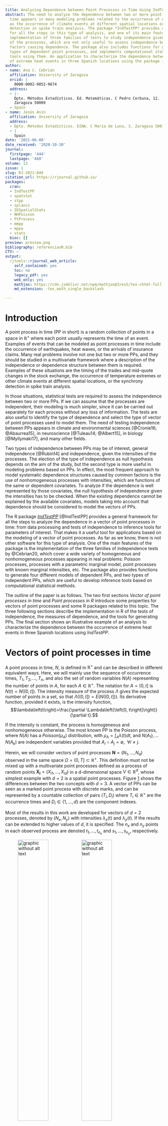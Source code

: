 ```yaml
---
title: Analyzing Dependence between Point Processes in Time Using IndTestPP
abstract: The need to analyze the dependence between two or more point processes in
  time appears in many modeling problems related to the occurrence of events, such
  as the occurrence of climate events at different spatial locations or synchrony
  detection in spike train analysis. The package *IndTestPP* provides a general framework
  for all the steps in this type of analysis, and one of its main features is the
  implementation of three families of tests to study independence given the intensities
  of the processes, which are not only useful to assess independence but also to identify
  factors causing dependence. The package also includes functions for generating different
  types of dependent point processes, and implements computational statistical inference
  tools using them. An application to characterize the dependence between the occurrence
  of extreme heat events in three Spanish locations using the package is shown.
author:
- name: Ana C. Cebrián
  affiliation: University of Zaragoza
  orcid: |
    0000-0002-9052-9674
  address:
  - |-
    Dpto. Métodos Estadísticos. Ed. Matemáticas. C Pedro Cerbuna, 12.
    Zaragoza 50009
  - Spain
- name: Jesús Asín
  affiliation: University of Zaragoza
  address:
  - Dpto. Métodos Estadísticos. EINA. C María de Luna, 3. Zaragoza 50018
  - |
    Spain
date: '2021-06-08'
date_received: '2020-10-30'
journal:
  firstpage: '444'
  lastpage: '460'
volume: 13
issue: 1
slug: RJ-2021-049
citation_url: https://rjournal.github.io/
packages:
  cran:
  - IndTestPP
  - spatstat
  - stpp
  - splancs
  - IDSpatialStats
  - NHPoisson
  - PtProcess
  - mmpp
  - mppa
  - stats
  bioc: []
preview: preview.png
bibliography: referenciasR.bib
CTV: ~
output:
  rjtools::rjournal_web_article:
    self_contained: yes
    toc: no
    legacy_pdf: yes
    web_only: yes
    mathjax: https://cdn.jsdelivr.net/npm/mathjax@3/es5/tex-chtml-full.js
    md_extension: -tex_math_single_backslash

---
```


::: article
# Introduction

A point process in time (PP in short) is a random collection of points
in a space in $\mathbb{R}^+$ where each point usually represents the
time of an event. Examples of events that can be modeled as point
processes in time include the occurrence of earthquakes, heat waves, or
the arrivals of insurance claims. Many real problems involve not one but
two or more PPs, and they should be studied in a multivariate framework
where a description of the independence or dependence structure between
them is required. Examples of these situations are the timing of the
trades and mid-quote changes in the stock exchange, the occurrence of
temperature extremes or other climate events at different spatial
locations, or the synchrony detection in spike train analysis.

In those situations, statistical tests are required to assess the
independence between two or more PPs. If we can assume that the
processes are independent, their modeling is much simpler, since it can
be carried out separately for each process without any loss of
information. The tests are also useful to identify the type of
dependence and select the type of vector of point processes used to
model them. The need of testing independence between PPs appears in
climate and environmental sciences [@Cronie16; @Abaurrea15], in
neuroscience [@Tuleau14; @Albert15], in biology [@Myllymaki17], and many
other fields.

Two types of independence between PPs may be of interest, general
independence [@Rubin14] and independence, given the intensities of the
processes. The election of the type of independence as null hypothesis
depends on the aim of the study, but the second type is more useful in
modeling problems based on PPs. In effect, the most frequent approach to
model systematic dependence structures caused by common factors is the
use of nonhomogeneous processes with intensities, which are functions of
the same or dependent covariates. To analyze if the dependence is well
represented by those covariates, the null hypothesis of independence
given the intensities has to be checked. When the existing dependence
cannot be explained by the available covariates, models taking into
account that dependence should be considered to model the vectors of
PPs.

The R package
[*IndTestPP*](https://CRAN.R-project.org/package=IndTestPP) [@IndTestPP]
provides a general framework for all the steps to analyze the dependence
in a vector of point processes in time: from data processing and tests
of independence to inference tools for parameters of interest. That
makes it a useful tool for applications based on the modeling of a
vector of point processes. As far as we know, there is not other
software for this type of analysis. One of the main features of the
package is the implementation of the three families of independence
tests by @Cebrian20, which cover a wide variety of homogeneous and
nonhomogeneous processes appearing in real problems: Poisson processes,
processes with a parametric marginal model, point processes with known
marginal intensities, etc. The package also provides functions to
generate four different models of dependent PPs, and two types of
independent PPs, which are useful to develop inference tools based on
computational statistical methods.

The outline of the paper is as follows. The two first sections *Vector
of point processes in time* and *Point processes in R* introduce some
properties for vectors of point processes and some R packages related to
this topic. The three following sections describe the implementation in
R of the tests of independence, the measures of dependence, and the
tools for generating PPs. The final section shows an illustrative
example of an analysis to characterize the dependence between the
occurrence of extreme heat events in three Spanish locations using
*IndTestPP*.

# Vectors of point processes in time {#VectorPP}

A point process in time, $N$, is defined in $\mathbb{R}^+$ and can be
described in different equivalent ways. Here, we will mainly use the
sequence of occurrence times, $T_1, T_2, ..., T_n$, and also the set of
random variables $N(A)$ representing the number of points in $A$, for
each $A \in  \mathbb{R}^+$. The notation for $A=(0, t]$ is
$N(t)=N((0,t])$. The intensity measure of the process $\Lambda$ gives
the expected number of points in a set, so that
$\Lambda((0,t])=E(N((0,t]))$. Its derivative function, provided it
exists, is the intensity function,
$$\lambda\left(t\right)=\frac{\partial \Lambda\left(\left(0, t\right]\right)}{\partial t}.$$

If the intensity is constant, the process is homogeneous and
nonhomogeneous otherwise. The most known PP is the Poisson process,
where $N(A)$ has a $Poisson(\mu_A)$ distribution, with
$\mu_A=\int_A \lambda(t) dt$, and $N(A_1), \ldots N(A_k)$ are
independent variables provided that
$A_i \cap A_j= \emptyset ,\ \  \forall i \ne j$.

Herein, we will consider vectors of point processes
$\mathbf{N}=(N_1, \ldots, N_d)$ observed in the same space
$\Omega=(0, T] \subset \mathbb{R}^+$. This definition must not be mixed
up with a multivariate point processes defined as a process of random
points $\mathbf{X_i}=(X_{i1},\ldots, X_{id})$ in a d-dimensional space
$V\in \mathbb{R}^d$, whose simplest example with $d=2$ is a spatial
point processes. Figure [1](#Fig1a) shows the differences between the
two concepts with $d=3$. A vector of PPs can be seen as a marked point
process with discrete marks, and can be represented by a countable
collection of pairs $(T_i, D_i)$ where $T_i \in \mathbb{R}^+$ are the
occurrence times and $D_i \in \{1, \ldots , d\}$ are the component
indexes.

Most of the results in this work are developed for vectors of $d=2$
processes, denoted by $(N_x, N_y)$ with intensities $\lambda_x(t)$ and
$\lambda_y(t)$. If the results can be extended to higher values of $d$,
it is specified. The $n_x$ and $n_y$ points in each observed process are
denoted $t_{1}, \ldots, t_{n_x}$ and $s_{1}, \ldots, s_{n_y}$,
respectively.

<figure id="Fig1a">
<p><img src="figure/graficod3.png" style="width:48.0%"
alt="graphic without alt text" /><img src="figure/grafico3d.png"
style="width:48.0%" alt="graphic without alt text" /></p>
<figcaption>Figure 1: Vector of three point processes (left), and
multivariate point process in a tridimensional space
(right).</figcaption>
</figure>

Many types of dependence structures can appear between the marginal
processes of a vector. The most direct way of modeling it is to use
models to represent the dependence between the occurrence times of the
processes, such as the common Poisson shock processes, the queue
processes, the Poisson processes with dependent marks, or the
multivariate Neyman-Scott processes, described later.

# Point processes in R {#Section3}

There exist many packages in R devoted to the analysis of spatial point
processes: the extensive
[*spatstat*](https://CRAN.R-project.org/package=spatstat) [@Baddeley15],
whose main functionalities include exploratory data analysis,
model-fitting, and simulation,
[*stpp*](https://CRAN.R-project.org/package=stpp) [@stpp],
[*splancs*](https://CRAN.R-project.org/package=splancs) [@splancs], and
many others.
[*IDSpatialStats*](https://CRAN.R-project.org/package=IDSpatialStats)
[@Giles19] provides spatial dependence measures, and future directions
include the extension to the spatio-temporal case. However, the number
of packages dealing with the analysis of point processes in time is not
so high, and most of them deal with univariate analysis of the
processes. [*NHPoisson*](https://CRAN.R-project.org/package=NHPoisson)
[@Cebrian15] provides a global framework for the modeling and diagnosis
of Poisson processes in time,
[*PtProcess*](https://CRAN.R-project.org/package=PtProcess) [@PtProcess]
fits and analyses time-dependent marked point processes with an emphasis
on earthquake modeling, and
[*mmpp*](https://CRAN.R-project.org/package=mmpp) [@mmpp] offers various
similarity and distance metrics for marked point processes.

The aim of *IndTestPP* is the analysis of vectors of point processes in
time, in particular of its dependence, and it provides a general
framework for all the steps involved in this type of analysis: data
processing, estimation of the marginal intensities of the processes,
analysis of independence given the intensity, identification of factors
causing dependence, and inference tools based on computational
statistics. [*mppa*](https://CRAN.R-project.org/package=mppa) [@mppa]
provides a test for dependence between point processes on the real line,
but with a different aim since it tests general independence. The three
families of tests implemented in *IndTestPP* are more general since they
are not restricted to Poisson processes, and they test independence
given the marginal intensities. This type of conditional independence is
more useful in statistical modeling of vectors of point processes since
it helps to identify the factors that cause the dependence. An example
of how all the steps of the modeling of a vector of point processes can
be carried out using *IndTestPP* is shown in the application section.

# Testing independence between point processes in time {#Section4}

Most of the analysis of independence between point processes in the
literature involve spatial processes, but few works deal with the study
of independence between processes in time. *IndTestPP* includes the
three families of tests to assess independence between PPs in time by
@Cebrian20, i.e., the POISSON, the CLOSE, and the CROSS families, and a
graphical tool, the Dutilleul plot. In all of them, the null hypothesis
is the independence between the point processes, given their marginal
intensities, and the alternative the existence of any type of random
dependence between them. All the tests in these families are constructed
by keeping fixed the first observed process, a common approach to test
independence given the marginal structure. However, each test is based
on different assumptions, and all together they cover a wide range of
types of processes appearing in real problems.

## POISSON family

The family of tests POISSON is implemented in the function `CondTest`,
and it includes two tests to assess the independence between two
homogeneous or nonhomogeneous processes, based on the conditional
distribution of $N_y |N_x$. The assumptions of the tests are that $N_y$
is a Poisson process with intensity function $\lambda_y(t)$, specified
in the vector argument `lambday`.

This family is based on the following property. If $N_x$ and $N_y$ are
independent, and a point $t_i$ occurs in $N_x$, the distribution of
$N_y$ does not change. Then, $Y_i$, the number of points in $N_y$ in
intervals $l_i$ of length $2r$ around $t_i$, follows a $Poisson(\mu_i)$
distribution with $\mu_i=\int_{l_i} \lambda_y(t) dt$.

Two options are available to perform a test. The test implemented with
the argument `type=’Poisson’` is based on the fact that under the
independence between $N_x$ and $N_y$ and if not overlapping intervals
are used, the statistic $Y=\sum_{i=1}^{n_x} Y_i$ has a $Poisson(\mu)$
distribution with $\mu=\sum_{i=1}^{n_x} \mu_i$. A test based on a Normal
approximation is implemented with the argument `type=’Normal’`. Again,
under the null and with not overlapping intervals, the variables
$(Y_i-\mu_i)/\sqrt{\mu_i}$ are zero mean independent variables with
standard deviation equal to 1, and the asymptotic distribution of the
statistic
$$O_{n_x}=  {1 \over \sqrt{n_x}}\sum_{j=1}^{n_x}{Y_j-\mu_j\over \sqrt{\mu_j}}$$
is $N(0,1)$. If the argument is `type=’All’`, both tests are calculated.

The intervals where the number of points is counted, $l_i$ , are
centered intervals around points $t_i$ of radius $r$ specified by the
argument `r`. If `changer=TRUE`, when two intervals overlap, their
lengths are shortened by half of the intersection period; in this way
the resulting intervals are disjoint and, consequently, the
corresponding variables $Y_i$ are independent.

The power study by @Cebrian20 shows that the Normal test performs better
provided that conditions to guarantee the normal approximation are
fulfilled. These conditions are quite weak, even with a complex
intensity, mean values of $\mu_i$ around 0.6 points per interval lead to
a valid approximation with $n_x=50$, and around 0.3 with $n_x=100$.

## CLOSE family {#CLOSEtests}

The CLOSE family includes two tests, the parametric bootstrap (PaB) and
the Lotwick-Silverman (LoS) tests, implemented in the functions
`TestIndNH` and `TestIndLS`, respectively. The LoS test can only be
applied to homogeneous processes, but the PaB test also to
nonhomogeneous ones. On the other hand, the LoS does not require any
assumption to be applied, while PaB requires that $N_y$ follows a
parametric model with a generation algorithm, such as a Poisson or a
Neyman-Scott cluster process. Although both tests allow checking the
independence between $d$ processes in general, the calculation of the
statistic is only implemented for $d=2$ and $d=3$.

These tests are based on the close point distance, and they aim to
compare the behavior of the sets of close points in a vector of observed
processes and in vectors with the same marginal distributions but
independent components [@Abaurrea15]. A point $s_j$ in $N_y$ is a close
point of $t_i$ in $N_x$ if the intervals to their previous points,
$s_{j-1}$ and $t_{i-1}$, overlap. The set behavior is summarized by
$\bar dx_i$, the mean of the distances between $t_i$ and its close
points, $|s_j-t_i|$. The set of close points and the mean distance for
each point $t_i$ are calculated by the functions `uniogentri` and
`DistObs`, respectively.

Given the complexity of the test statistic, its distribution has to be
obtained by computational statistical methods. These methods require
approaches to generate a sample of $r$ processes
$N^*_j=(N_{x}, N^*_{y,j})$, where the observed process $N_x$ is fixed,
$N^*_{y,j}$ has the same distribution as $N_y$, and $N_x$ and
$N^*_{y,j}$ are independent. The PaB and LoS tests result from two
different generation approaches.

**Parametric bootstrap test**. In this test, the $N_{y,j}^*$ processes
are generated independently from $N_x$ using a parametric model. Two
types of marginal models are implemented in *TestIndNH*: Poisson
processes (`type="Poisson"`) and Neyman-Scott cluster processes
(`type="PoissonCluster"`).The generation of Poisson processes in a given
period uses the function `simNHPc`, based on a two-step algorithm which
generates homogeneous occurrence times, and transform them into the
points of a NH process with intensity $\lambda(t)$ [@Ross06].
Neyman-Scott cluster processes are obtained by the function
`IndNHNeyScot`. Details about these processes are explained later.

**Lotwick-Silverman test (LoS)**. `TestIndLS` generates processes using
a Monte Carlo method conditional on the observed marginal structure
[@Lotwick82]. The steps are the following:

1.  The observed processes $(N_x, N_y)$ are wrapped onto a circumference
    by identifying the opposite sides of the time interval where they
    are observed.

2.  Fixing $N_x$, a new $N^*_y$ is generated by translating $N_y$ a
    random uniform amount on the circumference. This breaks any
    dependence between the processes and keeps the marginal
    distributions, provided they do not change over time.

The mean distances of the close point sets in the generated vectors of
processes in the PaB and the LoS tests are calculated by the functions
`DistSim` and `DistShift`, respectively. The calculation of the
*p*-value requires the generation of processes in two steps of the
algorithm, to calculate the expectation of the mean distances
$\bar dx_{ij}$ and to estimate the distribution of the statistic in a
correlated sample. This calculation is implemented so that the same
generated processes are used in the two steps and the computing time is
kept low; otherwise, it would be multiplied by the number of
simulations. Moreover, parallel computation is implemented.

According to the power study by @Cebrian20, both LoS and PaB tests have
high power, but LoS performs slightly better in the homogeneous
processes with small samples and low dependence.

## CROSS family

The CROSS family includes two tests based on the cross K and the cross J
spatial functions adapted to the case of PPs in time, implemented in the
functions `NHK` and `NHJ`, respectively. These functions also provide
estimators of the cross functions. They do not require any assumption
about the distribution of the marginal processes, only to know their
intensities, and the *p*-values are calculated using a LoS approach. The
tests can be applied to two homogeneous or nonhomogeneous processes, and
more generally to two sets of processes,
$\mathbf{C}=(N_{x1}, N_{x2}, \ldots, N_{xl_C})$ and
$\mathbf{D}=(N_{y1}, N_{y2}, \ldots, N_{yl_D})$. The information about
the processes is provided by arguments `posC`, a vector containing all
the occurrence times in the processes in $\mathbf{C}$, and `typeC`, a
vector containing the code $j$ of the process $N_{xj}$ where each point
in `posC` occurs; $\mathbf{D}$ is specified analogously by `posD` and
`typeD`. For the sake of simplicity, the results are expressed for the
case, $\mathbf{C}=(N_x)$ and $\mathbf{D}=(N_y)$ with intensities
$\lambda_x(t)$ and $\lambda_y(t)$.

#### K-function.

$K_{xy}(r)$ is the expected value of the number of points in $N_y$
within a distance $r$ of a randomly chosen point in $N_x$, adjusted for
the possible time-varying intensity. `NHK` calculates two different
estimators of $K_{xy}(r)$ at a given grid of $r$ distances, and the
corresponding test statistics based on them,
$\mathcal{K}=\frac{1}{R} \sum_{r=r_1}^{r_R}\hat K_{xy}(r)/2r$. The
estimator calculated by default (`typeEst = 2`) performs better in terms
of size and power [@Cebrian20].

#### J-function.

It compares the functions $D_{xy}(r)$ (distribution function of the
distances from a point in $N_x$ to the nearest point in $N_y$) and
$F_{y}(r)$ (distribution function of the distances from a point in the
space to the nearest point in $N_y$), in terms of the ratio
$J_{xy}(r)=(1-D_{xy}(r))/(1-F_{y}(r))$, if $F_{y}(r)<1$.

The estimators of $D_{xy}(r)$ and $F_{y}(r)$, calculated by `NHD` and
`NHF`, are used in `NHJ` to estimate $J_{xy}(r)$. To estimate
$F_{y}(r)$, a grid of $L$ values is required. It can be provided in
argument `L` or an automatic selection is calculated otherwise. In the
homogeneous PPs, the previous estimators are equal to the empirical
distribution functions, and the calculation algorithms are changed to
reduce the computational cost. The test statistic, which summarizes the
deviations of the function from 1, is
$\mathcal{J}=\frac{1}{R}\sum_{r=r_1}^{r_R}|\hat J_{xy}(r)-1|$.

In both functions, `NHK` and `NHJ`, the grid of $r$ distances where the
estimators are evaluated are provided in argument `r`. If it is NULL, an
automatic selection based on length $T$ is carried out. The test
statistics are also evaluated at that grid, and since dependence often
appears between close observations, the addends with high $r$ can make
it more difficult to discriminate between dependent and independent
processes. To avoid that effect, the statistic can be calculated using
only the addends with $r<r0$ by using the argument `rTest=r0`. To
identify an adequate value of $r0$, values $\hat K_{xy}(r)$ or
$\hat K_{xy}(r)/2r$ can be optionally plotted.

#### Computation of the *p*-values.

The calculation of the *p*-value in CROSS tests is based on a LoS
approach for nonhomogenous processes. First, the observed processes
$(N_x, N_y)$ are wrapped onto a circumference. Then, fixing $N_x$, a new
$N^*_y$ is generated by translating $N_y$ and its intensity
$\lambda_y(t)$, a random uniform amount. This breaks any dependence, but
in nonhomogeneous PPs, it changes the distribution of the marginal
processes. However, since the cross functions are adjusted for the
time-varying intensity, which is also translated, valid samples of
$K_{xy}(r)$ (or $J_{xy}(r)$) under independence are obtained. Using the
empirical distribution of those samples, the *p*-value and confidence
envelopes for $K_{xy}(r)$ (or $J_{xy}(r)$) are obtained. Parallel
computation is implemented for these calculations.

## Dutilleul plot

The function `DutilleulPlot` carries out Diggle's randomization testing
procedure extended by @Dutilleul11, which graphically assesses the
independence between two homogeneous or nonhomogeneous Poisson
processes, given their marginal structure. The idea is to plot the
cumulative relative frequency of the nearest neighbor distances between
the points in the two observed processes and to analyze the independence
using a confidence band calculated from simulated independent Poisson
processes with the observed marginal intensities.

# Dependence measures {#Section5}

Unfortunately, there does not exist a general definition to quantify the
dependence between two PPs. However, we suggest some measures
implemented in *IndtestPP* which can be useful to describe the level of
dependence between many types of processes.

**Correlation between the counting variables of two PPs**. `CountingCor`
calculates a sample estimator of $\rho_{xy}^{L}=Cor(X_{i}, Y_{i})$, the
correlation coefficient between $X_{i}$ and $Y_{i}$ the number of points
in processes $N_x$ and $N_y$, in an interval $l_i$ of length $L$, using
a partition of the observed period. Given the discrete character of
$X_{i}$ and $Y_{i}$, and since the usual aim is to quantify any type of
dependence, not only linear correlation, Spearman or Kendall
coefficients are often more adequate. Kendall should be preferred with
short intervals since there will be a high number of 0 or 1 occurrences
per interval, and the Kendall Tau-b coefficient implemented in the
function makes an adjustment for the ties.

In nonhomogenous processes, variables $X_{i}$ (and $Y_{i}$) in intervals
measured at different times are not i.d. In the case of Poisson
processes, `CountingCor` can calculate a standardized version of the
measure, so that all the variables have the same mean and variance, and
if $\Lambda_{x,i}= \sum_{t \in l_i}\lambda_x(t)$ and
$\Lambda_{y,i}= \sum_{t \in l_i}\lambda_y(t)$ are high enough, they are
also i.d.,

$$\rho_{xy}^L=Cor\left({X_{i}-\Lambda_{x,i} \over \sqrt{\Lambda_{x,i}}},   {Y_{i}-\Lambda _{y,i} \over \sqrt{\Lambda_{y,i}}}\right).$$
This coefficient measures the correlation given the marginal
intensities. That means that the coefficient measures the correlation
once that dependence captured by the intensities (through common
covariates, for example) has been removed.

**Percentage of concordant intervals.** A simpler descriptive measure is
the percentage of concordant intervals, that is, the percentage of
intervals with occurrences in both processes. It is calculated by
`BinPer` as $n_{x,y}/(n_{x,y}+n_{x,0}+ n_{0,y})$, where $n_{x,y}$ is the
number of intervals with at least one point in both processes, and
$n_{0,y}$ and $n_{x,0}$ are the number of intervals with at least one
point in one process and 0 in the other. This percentage will tend to be
zero in short intervals of independent processes, while positive values
will suggest positive dependence. An adequate length of interval that
depends on the marginal intensities has to be selected to obtain useful
interpretations.

**Extremal dependence coefficients.** In the case of PPs resulting from
a Peak over threshold (POT) approach, another interesting measure is the
extremal dependence between the variables $X$ and $Y$ where the POT
approach is applied. The extremal dependence is the tendency for one
variable to be large, given that the other one is large. The extremal
dependence coefficient $\chi$ of $X$ given $Y$ is defined as
$\chi_{x|y}= \lim_{u \to 1} \chi_{x|y}(u)$, where
$$\chi_{x|y}(u)= P\left(U>u |V>u\right),$$
and $(U,V)$ are the transformed uniform marginals of $X$ and $Y$.
Another extremal coefficient is
$\bar \chi_{x|y}= \lim_{u \to 1} \bar \chi_{x|y}(u)$, where

$$\bar \chi_{x|y}(u)= 2 \ {\log P\left(U>u\right) \over \log P\left(U>u, V>u\right)}-1.$$

$\chi_{x|y}$ is on the scale $[0, 1]$, with the set $(0, 1]$
corresponding to asymptotic dependence, and the measure
$\bar \chi_{x|y}$ falls within the range $[-1, 1]$, with $[-1, 1)$
corresponding to asymptotic independence. Thus, ($\chi_{x|y} > 0$,
$\bar \chi_{x|y} =1$) signifies asymptotic dependence, and the value of
$\chi$ determines the strength of dependence within that class;
($\chi_{x|y}=0$, $\bar \chi_{x|y} <1$) signifies asymptotic
independence, and $\bar \chi_{x|y}$ determines the strength of
dependence within that class. Full details can be found in @Coles99.

The function `depchi` estimates the functions $\chi_{x|y}(u)$ and
$\bar \chi_{x|y}(u)$ in a given grid of values $u$. Both $\chi_{x|y}(u)$
and $\chi_{y|x}(u)$ (or $\bar \chi_{x|y}(u)$ and $\bar \chi_{y|x}(u)$)
are calculated and optionally plotted. These graphs are useful to
estimate the limit of the function and obtain $\hat \chi_{x|y}$ (and
$\widehat{\bar \chi}_{x|y}$). In the plot of $\chi_{x|y}(u)$, the
expected behavior under independence is also plotted.

# Generating point processes with different dependence structures {#Section6}

The generation of vectors of PPs with a given dependence structure is
necessary to implement Monte Carlo, parametric bootstrap, or other
inference methods based on simulation, such as those described in
section *Inference based on computational statistical methods*. There
are different approaches to model the dependence between the marginal
processes in a vector of PPs, but the most direct way is to model the
dependence between the occurrence times of the processes. *IndTestPP*
includes functions for the generation of four types of vectors of
homogeneous or nonhomogeneous PPs, which will be described later in this
section: common Poisson shock processes, multivariate Neyman-Scott
processes, queue processes, and marked Poisson processes. These types of
vectors allow modeling three dependence structures frequently observed
in real problems.

-   *Dependence between two or more PPs provoked by the same shock
    triggering event*. This is the most common dependence structure and
    can be modeled by a common Poisson shock process (CPSP) or a
    multivariate Neyman-Scott process (MNSP). Both models show a
    short-term and positive dependence, generated by common shocks, but
    in each one, the shocks yield points in the processes in a different
    way. This dependence appears in the spike trains of two neurons, in
    climate and environmental processes, or in financial problems, for
    example, when a political crisis provokes the occurrence of large
    decreases in different economical indexes.
-   *Dependence between shifted processes*. This is a point-to-point
    dependence, where the occurrence of an event in a process triggers
    an event in the other so that the points in $N_x$ are shifted a
    positive random amount in $N_y$. It can be modeled by a queue or a
    network of queues (QUE). Examples of this type of dependence are the
    processes of the reporting and resolution times of insurance claims
    or the occurrence times of floods provoked by an event of intense
    rainfall.
-   *Dependence between neighbour points in different processes*. It
    appears when the occurrence of an event in one process boots or
    blocks the occurrence of an event in the others. It can be modeled
    by a marked Poisson process with dependent marks generated, for
    example, by a Markov chain (MPP). This model yields medium or
    long-term dependence, since given that the process of all the points
    is a Poisson process, a model of rare events, the distance between
    consecutive points tends to be large. An example of this type of
    dependence is the process of the growth of a species of plant, which
    favors or avoids the growth of another plant during a period of
    time.

## Common Poisson shock processes

The function `DepNHCPSP` generates $d$ dependent Poisson processes,
which are the marginal processes of a CPSP. A CPSP, see @Abaurrea15 for
full details, is a multivariate PP with an underlying Poisson process of
shocks, $N_0$, which may yield a point in one or more of $d$ marginal
processes $N_j$. These marginal processes are dependent Poisson
processes, where the dependence between $N_i$ and $N_j$ only comes from
the occurrence of simultaneous points in those processes.

**Generation algorithm.** The CPSPs show a property which
straightforwardly leads to a generation algorithm: they can be
decomposed into $m$ independent Poisson processes, with
$m=\sum_{k=1}^d {d \choose k}$. The $m$ indicator processes are the
processes of the points occurring only in $N_{1}$, \..., only in
$N_{d}$, simultaneously only in $N_{1}$ and $N_2$, \..., simultaneously
only in $N_{1}$, $N_2$, and $N_3$,\..., and finally, simultaneously in
$N_{1}$, $N_2$,\... and $N_d$. For example, a CPSP with $d=2$ is
decomposed into three independent indicator processes, $N_{(1)}$,
$N_{(2)}$, and $N_{(12)}$, with intensities $\lambda_{(1)}$,
$\lambda_{(2)}$, and $\lambda_{(12)}$. Each marginal process $N_j$ can
be expressed as the sum of all the indicator processes including the
index $j$, and its intensity is the sum of the indicator intensities. In
the case $d=2$, $N_{1}=N_{(1)}+ N_{(12)}$, $N_{2}=N_{(2)}+ N_{(12)}$,
$\lambda_1=\lambda_{(1)}+\lambda_{(12)}$, and
$\lambda_2=\lambda_{(2)}+\lambda_{(12)}$. Then, $d$ dependent Poisson
processes can be generated in two steps.

1.  Generation of $m$ independent Poisson processes $N_{(1)}$,
    $N_{(2)}$,\..., $N_{(12)}$,\... and $N_{(12...d)}$, with the
    adequate intensities, using the function `simNHPc`.

2.  Each $N_j$ is obtained as the union of the points in the indicator
    processes with index $j$, $N_{(.j.)}$.

The intensity of the processes to be generated with `DepNHCPSP` is
specified in argument `lambdaiM`, a matrix whose columns are the
intensity vectors of the indicator processes. Independent Poisson
processes in the same period of time cannot be generated using
`DepNHCPSP` but with `IndNHPP`.

**Estimation**. It is simple since it reduces to the identification of
the indicator processes and the estimation of $m$ independent Poisson
processes. In the case $d=2$, `CPSPpoints` identifies the three
indicator processes, using as input the points in the two marginal
processes. The related function `CPSPPOTevents` calculates the
occurrence times, length, maximum, and mean intensity of the extreme
events of the indicator processes of the CPSP resulting from a POT
approach. The marginal and indicator processes of a CPSP are plotted by
the functions `PlotMCPSP` and `PlotICPSP`, respectively. Poisson
processes can be fitted to the indicator processes using the package
*NHPoisson*.

## Multivariate Neyman-Scott processes {#SecMNS}

The function `DepNHNeyScot` generates $d$ dependent PPs, which are the
marginal processes of an MNSP. A Neyman-Scott process (NSP) is a process
of clusters of points such that the cluster centers $C_i$ are a Poisson
process, the number of points in each cluster, $Z_i$, are independent
Poisson variables possibly with different means $\mu_{i}$, and the
distances of each point $t_j$ in a cluster to its cluster center,
$D_{ij}$, are i.i.d. variables. We call a multivariate NSP to a vector
of NSP with the same cluster centers. The marginal processes are
dependent processes, but they are not Poisson.

**Generation algorithm.** The previous definition leads to the following
generation algorithm.

1.  A Poisson process with a given intensity is generated to obtain the
    cluster centers $C_i$.

2.  Given the number of generated cluster centers $J$, independent
    series of the number of points in each cluster, $(Z_i^l)$ for
    $i=1,\ldots, J$, for each marginal process $l$ with $l=1,\ldots, d$,
    are generated using Poisson distributions.

3.  Given the series $(Z_i^l)$, independent distances $D_{ij}^l$ to the
    cluster center $C_i$ for $j=1,\ldots, Z_i^l$, $i=1,\ldots, J$ are
    generated for each marginal process $l$. The points in each marginal
    process are obtained as $C_i+D_{ij}^l$.

`DepNHNeyScot` implements two common distributions to model the
distances from the points to the cluster center, $N(0, \sigma)$ or
$U(min, max)$. High values of $\sigma$ or the range $(max-min)$ lead to
a high variability around the center and to a lower dependence between
the processes. Independent NSP in the same period of time cannot be
generated using `DepNHNeyScot`, but with `IndNHNeyScot`.

This is the only model whose estimation is not easy, since the cluster
centers are usually unobserved, and they are required to estimate both
the underlying Poisson process and the distances of the points in each
cluster to its cluster center.

## Queue processes

`DepNHPPqueue` generates $d$ dependent Poisson processes using $d-1$
queues in a tandem. A queue models the input and output times of a
customer in a waiting line. In a tandem of queues, the servers are lined
up one behind the other so that an arriving customer undergoes each
server before leaving the system. `DepNHPPqueue` generates all the
intermediate processes in a tandem where the first queue can be
$M(t)\setminus G\setminus 1$ or $M(t) \setminus G \setminus \infty$,
that is, a queue where the input is a nonhomogeneous Poisson process,
service times have a general distribution $G$, and there are one or
infinity servers.

**Generation algorithm.** The generation of homogeneous PPs is based on
Burke's theorem stating that if the input of a queue is a homogeneous
Poisson process, the output is a dependent Poisson process with the same
intensity $\lambda$. @Keilson94 stated that if the input is a
nonhomogeneous Poisson process, the output is a Poisson process whose
intensity is the convolution $\lambda_{out}(t)=\lambda(t)*g(t)$, where
$g(t)$ is the density function of $G$. Then, the generation algorithm
is:

1.  Generation of the input process using a Poisson process with
    intensity $\lambda(t)$.

2.  Generation of independent time services $s_k$ with distribution $G$
    for each point $i_k$ in the input process.

3.  Generation of the output process using the generated input points
    and time services. If there is only one server, the output times
    $o_k$ depend on the state of the queue: it is $o_k=o_{k-1}+s_k$ if
    the queue is not empty (that is if $o_{k-1}> i_k$), and
    $o_k=i_{k}+s_k$ otherwise. If there are infinity servers, there are
    no queues, and $o_k=i_{k}+s_k$.

4.  The resulting output process is the input process of the following
    queue.

Steps 2 to 4 are repeated up to obtain $d$ dependent Poisson processes.

The distribution $G$ may be any distribution in
[*stats*](https://CRAN.R-project.org/package=stats); see
`Distributions`. The length of the argument `lambda` fixes $T$, the
length of the observed period, although in the homogeneous processes, we
can fix the number of points to be generated instead (argument `nEv`).
The vector of the output intensities $\lambda_{out}(t)$ is part of the
output of the function. It is expected that low $\lambda(t)$ values and
mean serving times lead to short queues and, consequently, high
dependence between processes.

**Estimation**. Since the marginal processes are Poisson, they can be
fitted and modeled using the package *NHPoisson*. Additionally, if the
connection between the input and output points is known, the service
times are the difference between them, and their distribution can be
also easily estimated.

## Marked Poisson processes with dependent marks

`DepNHPPMarked` generates $d$ dependent processes, which are the
marginal processes of an MPP with marks generated by a d-state Markov
chain. An MPP is a Poisson process in which a variable, called a mark,
is attached to each point. In this case, the marks are discrete
variables taking values in $\{1, \ldots, d\}$, which determine in which
of the $d$ marginal processes $N_j$, a point occurs. Given the Markov
chain structure, defined by a transition matrix $P=(p_{ij})$, only
adjacent marks are dependent. The marginal processes are Poisson if and
only if the marks are independent.

**Generation algorithm.** Applying the previous definition, the
generation of algorithm is simple.

1.  Generation of the points in a Poisson process with a given intensity
    $\lambda(t)$.

2.  Generation of marks by a Markov chain. It implies an iterative
    generation of values in $1, \ldots, d$, given the previous mark,
    using a multinomial distribution with probabilities given by $P$.

3.  Each marginal process $N_j$ includes the points in the Poisson
    process with marks $j$.

`SpecGap` calculates the spectral gap, a measure of the dependence
generated by a Markov chain, which assesses the convergence speed of the
transition matrix to a matrix with the same stationary distribution and
equal rows (that is, with independent marks). Processes with a lower
spectral gap yield more dependent marginal processes. Independent
Poisson processes can be generated using `IndNHPP` or a transition
matrix with equal rows in `DepNHPPMarked`.

**Estimation**. Given that the process of all the points in the marginal
processes is Poisson, $\lambda(t)$ can be estimated using *NHPoisson*.
`TranM` estimates the transition matrix of the Markov chain using the
MLE based on count data. Then, the estimators of the marginal
intensities are
$\hat \lambda_j(t)=\hat \lambda(t) \sum_{i=1}^d \hat p_{ij}$.

# Inference based on computational statistical methods []{#SecInfSim label="SecInfSim"}

There are many parameters of potential interest in a vector of point
processes, where inference tools based on exact or asymptotic
distributions are not available. Inference based on computational
statistical methods such as Monte Carlo (MC) or parametric bootstrap is
a useful alternative in those cases. `IntMPP` uses these methods to
implement point estimation and calculation of confidence intervals and
envelopes of a parameter, or vector of parameters, related to a vector
of PPs. The only requirement for the parameters of interest is that it
must be possible to estimate them from the observed processes. Some
examples are the vector of the number of points in each process in a
given time period or the time of occurrence of the k-th point in the
vector.

The idea to construct confidence intervals or envelopes using
computational statistical methods is simple when the distribution of the
vector of processes is completely known (Monte Carlo approach). In real
problems, the parameters of the distribution of the vector of processes
are rarely known, and parametric bootstrap methods, where the parameters
are estimated from the sample, have to be used. The basic idea is to
generate a sample of $n_s$ vectors of processes with the distribution. A
value of the statistic of interest is calculated from each generated
vector so that a sample of size $n_s$ of values of the statistic is
obtained. The lower and upper bounds of an interval with a $(1-\alpha)$%
confidence level are the $\alpha /2$ and $1-\alpha/2$ quantiles of the
generated sample, and the point estimator is the sample mean. Standard
tests of hypothesis can be implemented using those intervals in the
usual way.

The two main arguments of `IntMPP` are `fun.name`, a function to define
the estimator of the parameter, and `funMPP.name`, a model to generate
the vectors of processes. The estimator in `fun.name` must be a function
of the points in the vector of PPs (defined as a list which must be the
first argument of the function) and any number of additional arguments
provided by argument `fun.args`. The models in `funMPP.name` can be
`DepNHCPSP`, `DepNHPNeyScot`, `DepNHqueue`, and `DepNHPPMarked`, or any
other implemented by the user. The only requirement of those models is
that the first element in the output has to be a list with $d$ elements
defining the vector of PPs. Additional arguments for the models are
given in `funMPP.args`. Parallel computation is implemented in this
function.

# Analysis of the occurrence of extreme heat events in three locations using *IndTestPP* {#Section7}

This section illustrates how the package *IndTestPP* can be used to
carry out all the steps in the analysis of the occurrence of the extreme
heat events (EHEs) in three Spanish locations, Barcelona (B), Zaragoza
(Z), and Huesca (H) using a vector of point processes.

## Data

The series $TxB$, $TxH$, and $TxZ$ are the daily maximum temperature, in
Celsius degrees, during the warm season (May to September) from 1951 to
2016 at Barcelona, Huesca, and Zaragoza, respectively. The series were
provided by the Spanish Meteorological Office (AEMET), and they are
stored in the data frame $TxBHZ$ in the data set `TxBHZ`, available in
the package. The days which are not observed in the three series are
considered as missing observations so that three series with 8262
complete observations are available. The date ($day$, $month$, and
$year$), day within year ($dayyear$) of the observations, and some
variables representing the general temperature evolution are also
available in the data set. The three locations are sited in a triangle
where Barcelona is in the East, around 250km away from the others, and
Huesca is 67 km to the North of Zaragoza.

Using the peak over threshold (POT) approach, an EHE is defined as a run
of consecutive days where the temperature is over an extreme threshold,
and its occurrence point is the day of maximum temperature in the run.
The threshold is the 95$^{th}$ percentile of the series in a reference
period (months of June, July, and August in 1981-2010), being 31.3,
36.4, and 37.8$^{\circ}$ C in Barcelona, Huesca, and Zaragoza,
respectively. The series are recorded at a discrete time scale, but
given that the time unit is short compared with the length of the
observed period and that the occurrence intensity of EHEs is quite low,
the use of the continuous point processes to model the occurrence of
EHEs in a series is justified. The EHEs may affect the three locations
depending on the type of atmospheric situations that caused them. Then,
our aim is to model the occurrence of the EHEs in the three series using
a vector of point processes which take into account the dependence
between them and identify the factors causing that dependence.

## Processing data and preliminary analysis

To identify the occurrence times of the EHEs in a series using the POT
approach, the function `POTevents.fun` in *NHPoisson* is used. The case
of Zaragoza is shown as an example, and their 104 occurrence times are
stored in $posZ$. Analogously, the 106 and 121 occurrences in Barcelona
and Huesca are stored in $posB$ and $posH$.

``` r
R> library(NHPoisson)
R> library(IndTestPP)
R> data(TxBHZ)
R> attach(TxBHZ)

R> auxZ<-POTevents.fun(TxZ, thres=37.8)

  Number of events:  104
  Number of excesses over threshold 37.8 : 176

R>  posZ<-auxZ$Px
```

Then, `PlotMargP` is used to plot the points in the three processes:

``` r
R> T<-length(TxZ)
R> PlotMargP(list(posB, posH, posZ), T=T, cex.axis=0.6,cex=0.6, 
             cex.main=0.7, cex.lab=0.7)
```

![Figure 2: Plot from `PlotMargP`: Point processes of the occurrences
times of the EHEs in Barcelona ($N1$), Huesca ($N2$), and Zaragoza
($N3$).](figure/Sev1-1.png){#texorfig:1 width="100%"
alt="graphic without alt text"}

The temperature series are highly correlated, with Pearson coefficients
$\rho_{BH}=0.76$, $\rho_{BZ}=0.73$, and $\rho_{HZ}=0.94$, but to measure
their extremal dependence, a more specific measure, such as the extremal
dependence coefficients are used. The functions for the analysis between
$TxZ$ and $TxB$ are shown as an example, but the pairwise dependence
between the three locations is analyzed.

``` r
R> aux<-depchi(TxB,TxZ,indgraph=FALSE,xlegend='topright',
               thresval=c(9000:9975)/10000)
```

![Figure 3: Plots from `depchi` of $\hat \chi_{x|y}(u)$ and
$\hat{\bar \chi}_{x|y}(u)$ to estimate the extremal dependence
coefficients.](figure/Sev2-1.png){#texorfig:2 width="100%"
alt="graphic without alt text"}

The estimators $\hat \chi_{B|Z}=\hat \chi_{Z|B}=0$ and
$\hat{\bar \chi}_{B|Z}=\hat{\bar \chi}_{Z|B}=0.5$ suggest an asymptotic
independence between $TxB$ and $TxZ$. However, $\hat{\bar \chi}_{Z|B}>0$
suggests dependence at extreme levels, in particular in the threshold
$\hat  \chi_{Z|B}(0.95) \approx 0.38$. Similar conclusions are obtained
for $TxB$ and $TxH$, while $TxH$ and $TxZ$ are asymptotically dependent,
with $\hat \chi_{H|Z}=\hat \chi_{Z|H}=0.5$,
$\hat{\bar \chi}_{Z|H}=\hat{\bar \chi}_{H|H}=1$, and
$\hat  \chi_{Z|H}(0.95) \approx 0.7$.

The functions `CountingCor` and `BinPer` calculate another extremal
dependence measures, the correlation coefficient between the number of
EHEs in intervals of a given length $ll$, and the percentage of
concordant intervals,

``` r
R> aux<-CountingCor(posB,posZ, ll=10, T=T, method='kendall')
R> aux

  tau 
  0.3554213  

R> aux<-BinPer(posB,posZ, ll=10, T=T)

  Percentage of concordant intervals:  0.272
```

with $ll=10$ days, to measure short-term dependence. All the
correlations, $\varrho_{BZ}^{10}=0.36$, $\varrho_{BH}^{10}=0.33$, and
$\varrho_{ZH}^{10}=0.68$ are significantly different from zero. Similar
conclusions are provided by the percentage of concordant intervals,
$BP_{BZ}^{10}=0.27$, $BP_{BH}^{10}=0.25$, and $BP_{ZH}^{10}=0.55$.

The dependence given the empirical intensity of one process (obtained by
function `emplambda.fun` in *NHPoisson*) can be graphically analyzed
using the Dutilleul plot. Figure [4](#FigDutilleul1) shows the plot for
Zaragoza-Barcelona, resulting from the following commands, and the plots
for Barcelona-Huesca and Zaragoza-Huesca. All the previous results and
the plots show that there exists a pairwise dependence between the three
locations and that it is stronger between Zaragoza and Huesca.

``` r
R> lambdaEB<-emplambda.fun(posE=posB, t=c(1:T), lint=100, plot=F)$emplambda
R> aux<-DutilleulPlot(posZ, posB, lambdaEB, main="Zaragoza-Barcelona")
```

![Figure 4: Dutilleul plot between the pairs of the EHE processes in the
three locations, given the empirical
intensities.](figure/Sev5-1.png){#FigDutilleul1 width="100%"
alt="graphic without alt text"}

## Testing independence and analyzing dependence factors

Our next aim is to identify the factors which cause the dependence. To
that end, the independence tests given the marginal intensities are
applied. The first step is to model each process individually. This has
a twofold objective: first, to identify the factors that influence the
occurrence of EHEs in each series, which may cause the dependence, and
second to estimate the marginal intensities of the processes. The second
step is to check if the occurrence processes are independent given the
fitted intensities. If the tests do not reject the null hypothesis, it
can be concluded that the dependence between the EHE processes is
explained by the considered covariates since once its effect is removed,
the processes are independent. The rejection of independence gives
evidence that there are other non-identified factors causing dependence,
which have not been included as predictors in the intensities. In those
cases, a multivariate model allowing dependence should be used.

Step 1. To model the occurrence of the EHEs in each series, we consider
a nonhomogeneous Poisson process with an intensity that is a function of
a harmonic term (to model the seasonal behavior) and the available
covariate, which represents the local atmospheric situation
[@Abaurrea15]. After the modeling process, based on a likelihood ratio
test, the harmonic term, the covariate, and the squared covariate are
selected in Zaragoza. The same terms are included in Huesca, and the
same plus interaction between the covariate and the harmonic in
Barcelona. These models are fitted using `fitPP.fun` in *NHPoisson*. The
fit of Zaragoza is shown as an example, and the others are carried
analogously to obtain $lambdaH$ and $lambdaB$.

``` r
R> ss<-sin(2*pi*dayyear/366)
R> cc<-cos(2*pi*dayyear/366)
R> covZ<-cbind(ss,cc, Txm15Z, Txm15Z**2 )
R> dimnames(covZ)<-list(NULL, c("Sin", "Cos", "Txm15", "Txm152"))
R> ModZ<-fitPP.fun(covariates = covZ, posE = posZ,  inddat = auxZ$inddat,
               dplot=F, tit = "Sin+Cos+Txm15+Txm152", 
               start = list(b0 = 1, b1=-1,b2=1, b3=0, b4=0))

  Number of observations  not used in the estimation process:  72
  Total number of time observations:  8262
  Number of events:  104
  Convergence code:  0
  Convergence attained
  Loglikelihood:  -430.087
   
  Estimated coefficients: 
          b0      b1      b2      b3      b4 
     -54.209   0.190  -2.496   2.434  -0.029  
  Full coefficients: 
          b0      b1      b2      b3      b4 
     -54.209   0.190  -2.496   2.434  -0.029 
  attr(,"TypeCoeff")
  [1] "Fixed: No  fixed parameters"

R> lambdaZ<-ModZ@lambdafit
```

The three fitted models are satisfactorily validated using
`globalval.fun` in *NHPoisson*.

Step 2. The independence tests are used to study the pairwise
independence given the fitted intensities. Since it can be assumed that
the marginal processes are Poisson, the three families of tests POISSON,
CLOSE, and CROSS can be applied. In the CLOSE family, only the PaB test
is applied since the processes are nonhomogeneous; in the others, the
most powerful test, according to @Cebrian20, is selected, that is the
Normal test and the $K$ test. Only the functions for the analysis
between $TxZ$ and $TxB$ are shown, but all the pairwise comparisons are
summarized in Table [1](#Table8).

**POISSON family**. The Normal test is applied using an interval length
$r=15$ that guarantees the Normal approximation of the statistic.

``` r
R> aux<-CondTest(posZ, posB, lambday=lambdaB, r=15)

  WARNING: there are overlapping intervals. The independence hypothesis 
           is not guaranteed.
  The intervals have been shortened to obtain disjoint  intervals.
  The length of the intersection priods are:
  [1] 23 21 28 19 11 12 27 26 20 22 15 27 22 18 18 22 28 16 26 25 17 26 12 26  6
  [26] 8 24 17 28 20 27 20 17 13 17 27 24 23 23 18 27  5 28 10  7 22 27 27 28 23
  [51] 27 26 24 21 19 26 14 14
  The shortest length of the considered intervals is:  3
  The median of the mui values is:  0.5

R> aux$pvN

  Normal p-value 
       0.6859921
```

**CLOSE family**. In the PaB test, the parametric marginal model of the
second process, the Poisson process fitted to Barcelona in this case,
has to be specified.

``` r
R> PBZB<-TestIndNH(posZ, posB, nsim = 5000, type = "Poisson", 
         lambdaMarg =cbind(lambdaB), fixed.seed=35)
R> PBZB$pv  

  p-value 
     0.2107578 
```

**CROSS family**. The $K$ test is implemented using an $r$-grid with
values from 1 to 15, the value selected with the help of the plot of the
estimated $K(r)$. Both the *p*-value and Figure [5](#FigK) suggest the
independence between Z-B given the intensities, since all the values
$\hat K(r)$ lie inside the confidence band. On the other hand, the plot
for Z-H, also shown in Figure [5](#FigK), rejects independence for
short-term dependence.

``` r
R> auxZB<-NHK(lambdaZ, lambdaB, posC=posZ, posD=posB, r=c(1:15), 
          typePlot='Kfun', cores=2,fixed.seed=36)
R> auxZB$pv

  p-value 
     0.1558442 
```

<figure id="FigK">
<p><img src="figure/Sev11-1.png" style="width:50.0%"
alt="graphic without alt text" /><img src="figure/Sev11-1b.png"
style="width:50.0%" alt="graphic without alt text" /></p>
<figcaption>Figure 5: Plot from <code>NHK</code>: Estimation of the K
function and confidence band under independence for Zaragoza-Barcelona
(left) and Zaragoza-Huesca (right).</figcaption>
</figure>

Table [1](#Table8) summarizes the three pairwise comparisons. The three
tests lead to the non-rejection of independence between the occurrences
in B-Z, and to the rejection between Z-H. On the other hand, in pair
B-H, the $K$ test rejects the null while all the other tests do not. It
is found that the high value of the K statistic is only due to the
occurrence of a point in Huesca in $t=901$ and in Barcelona in $t=902$
when the intensity in both locations is low. In order to analyze the
influence of this event, the point in Barcelona is removed, and the
resulting *p*-value, 0.29, does not reject the independence anymore.
This suggests that the $K$ test is more sensitive than the others to the
existence of an influential point. Given that all the tests are built by
conditioning on the occurrences of the first process, the tests are also
applied, changing the order of the locations, and the same conclusions
are obtained.

::: {#Table8}
  ---- -------- ----- ------- -------- ----- ------------ -------- ----- -----
         Z-B                    B-H                         Z-H          

        Normal   PaB    $K$    Normal   PaB      $K$       Normal   PaB   $K$

   pv    .69     .21   .0.16    .44     .25   .00 (0.29)    .03     .00   .03
  ---- -------- ----- ------- -------- ----- ------------ -------- ----- -----

  : Table 1: *P*-values of the tests to assess pairwise independence
  between the occurrence of EHEs in Zaragoza, Barcelona, and Huesca.
:::

These results are graphically confirmed by the Dutilleul plots given the
fitted intensities, where only the plot between Zaragoza and Huesca
gives evidence of dependence.

``` r
R< aux<-DutilleulPlot(posZ, posB, ModB@lambdafit,main="Barcelona-Zaragoza",
       cex.main=0.9)
```

![Figure 6: Dutilleul plot for the pairs of EHE processes given the
fitted intensities.](figure/Sev12-1.png){#FigDutilleul2 width="100%"
alt="graphic without alt text"}

The PaB test can also be used to test independence between the three
processes simultaneously:

``` r
R> PBBHZ<-TestIndNH(posB, posH, posZ, nsim = 1000, type = "Poisson",
          lambdaMarg =cbind(lambdaH, lambdaZ), fixed.seed=65, cores=2)  
R< PBBHZ$pv 

  p-value 
     0.002997003 	
```

Then, we conclude that, given the fitted intensities, the occurrence of
the EHEs in Zaragoza-Barcelona and Barcelona-Huesca are independent,
while there is dependence not explained by the covariates in
Zaragoza-Huesca, which are the closest locations. Given these results,
the best model for Barcelona is the previously fitted model, while the
occurrence processes of Huesca and Zaragoza should be modeled by a
vector of PPs taking into account the dependence between them. A model
that allows us to include that dependence is a CPSP. The occurrences of
the three indicator processes, the process of the events only in Huesca,
only in Zaragoza, and the simultaneous events, are obtained by the
function `CPSPPOTevents`. Then, the CPSP can be estimated by fitting a
Poisson process to each of the three indicator processes using
`fitPP.fun`; see @Cebrian15 for some examples.

## Inference based on computational statistical methods

This section shows two examples of inference based on computational
statistical tools using the function `IntMPP`. The first example uses
the CPSP, which models the occurrence of EHEs in Huesca and Zaragoza,
taking into account the dependence between them. It is fitted using
*NHPoisson*, and the estimated intensities of the three indicator
processes are the three last elements of the data.frame `TxBHZ`,
`lambdaOZ`, `lambdaOH`, and `lambdaZH`.

In the first example, we calculate the point estimate and a confidence
interval of the time of the first EHE in Zaragoza or Huesca. We need the
function `firstt`, whose output is the minimum occurrence time in a
vector of processes.

``` r
R> firstt<-function(posNH){minpos<-min(unlist(posNH))}
R> lambdaiZH<-cbind(lambdaOZ,lambdaOH,lambdaZH)
R> aux<-IntMPP(funMPP.name="DepNHCPSP", 
       funMPP.args=list(lambdaiM=lambdaiZH, d=2, dplot=F), 
       fun.name="firstt", fun.args=NULL, clevel=0.95, cores=2, fixed.seed=125) 

  Lower  bound  of CI:  50.4648
  Point estimator:  116.7493
  Upper bound of CI:  233.4015
```

This type of inference also allows us to obtain confidence bands for two
or more values, for example, the number of EHEs in Huesca and in
Zaragoza in a given time interval $I$. To that end, we use the function
`NumI`, included in the package, whose output is a vector containing the
number of points in an interval $I$ in each marginal process of a vector
of processes. To see the evolution of the number of extremes, we
consider two intervals, the three first and the three last years of the
period. A clear increase in the number of EHEs is observed in the two
locations.

``` r
R> aux<-IntMPP(funMPP.name="DepNHCPSP", 
        funMPP.args=list(lambdaiM=lambdaiZH, d=2, dplot=F),
        fun.name="NumI", fun.args=list(I=c(1,459)),  fixed.seed=125)

  Lower  bound  of CI:  1 1
  Point estimator:  3.058 3.765
  Upper bound of CI:  6 7

R> aux<-IntMPP(funMPP.name="DepNHCPSP", 
         funMPP.args=list(lambdaiM=lambdaiZH, d=2, dplot=FALSE),
         fun.name="NumI", fun.args=list(I=c(7803,8262)), fixed.seed=125)

  Lower  bound  of CI:  9 10
  Point estimator:  15.269 16.952
  Upper bound of CI:  22 24
```

## Simulating and characterizing vectors of processes 

In this section, some of the tools to generate vectors of processes in
*IndTestPP* are used to characterize the effect of the dependence in the
distribution of the nearest distances between two-point processes. To
that end, two dependent processes with a given dependence structure and
two independent processes with the same marginal distribution that the
previous ones are generated. The distributions of the samples of nearest
distances are compared using histograms and qqplots.

We generate two dependent Neyman-Scott processes using `DepNHNeyScot`,
with mean cluster size equal to 3 and 4, respectively, and $N(0,3)$ and
$N(0,2)$ distributions for the distances to the center. The independent
processes with the same marginal distribution are generated using
`IndNHNeyScot`. The distribution of the nearest distances is very
different in the two cases, as the qqplot shows. In the dependent
processes, it is concentrated in low values, while in the independent
ones the density decreases more smoothly.

``` r
R> set.seed(123)
R> lambdaParent<-runif(2000)/10

R> aux<-DepNHNeyScot(lambdaParent=lambdaParent, d=2, lambdaNumP=c(3,4), 
        dist="normal", sigmaC=c(3,2),fixed.seed=123, dplot=F)
R> posxd<- aux$posNH$N1
R> posyd<- aux$posNH$N2

R> aux<-IndNHNeyScot(lambdaParent=lambdaParent, d=2, lambdaNumP=c(3,4),
         dist = "normal", sigmaC=c(3,2), fixed.seed=123, dplot=F)
R> posxi<- aux$N1
R> posyi<- aux$N2

R> par(mfrow=c(1,3))
R> distxyd<-nearestdist(posxd , posyd)
R> hist(distxyd , main='Dependent processes', xlab='Nearest dist',
        xlim=c(0,60), ylim=c(0,270),breaks=seq(0,60, by=4) )
R> distxyi<-nearestdist(posxi , posyi)
R> hist(distxyi , main='Independent processes', xlab='Nearest dist',
        xlim=c(0,60), ylim=c(0,270),breaks=seq(0,60, by=4) )
R> qqplot(distxyi, distxyd, xlab='Independent processes', 
          ylab='Dependent processes')
R> lines(distxyd, distxyd, col="red")
```

![Figure 7: Histograms of nearest distance in two dependent and
independent MNS processes and qqplot of the previous nearest
distances.](figure/Sev14-1.png){#texorfig:3 width="100%"
alt="graphic without alt text"}

# Conclusions

Many modeling problems related to the occurrence of events require to
analyze the dependence between two or more point processes in time.
However, not many tools to carry out this type of analysis are
available. *IndTestPP* provides a useful general framework for
applications based on the modeling of a vector of point processes in
time since it includes functions for processing data, estimating the
marginal intensities of the processes, testing independence, identifying
factors causing dependence, and making an inference. In particular, the
three families of independence tests by @Cebrian20 are implemented. They
are useful in different types of modeling problems since they cover a
wide variety of processes, homogeneous and nonhomogeneous, Poisson
processes, processes with a parametric marginal model, point processes
with known marginal intensities, etc. The package also provides
functions to generate four different types of vectors of point
processes, Common Poisson Shock processes, multivariate Neyman-Scott
cluster processes, Poisson processes from queues in a tandem, and
vectors of processes resulting from a marked Poisson process with
discrete marks from a Markov chain. These generation functions are used
to carry out inference based on computational statistical methods. The
applicability of the package in real modeling problems is shown by
analyzing the dependence between the occurrence of extreme temperature
events in three Spanish locations, Zaragoza, Barcelona, and Huesca.

# Acknowledgements

The authors are members of the research group Modelos Estocásticos
(Gobierno de Aragón) and the project MTM2017-83812-P. They acknowledge
J. Abaurrea and AEMET for the data and their advice.
:::
